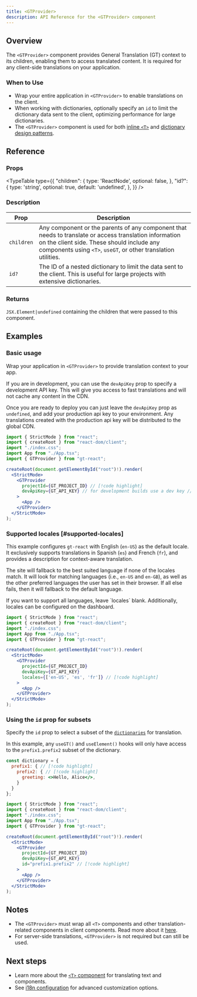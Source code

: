 ```yaml
---
title: <GTProvider>
description: API Reference for the <GTProvider> component
---
```


## Overview

The `<GTProvider>` component provides General Translation (GT) context to its children, enabling them to access translated content.
It is required for any client-side translations on your application.

### When to Use

- Wrap your entire application in `<GTProvider>` to enable translations on the client.
- When working with dictionaries, optionally specify an `id` to limit the dictionary data sent to the client, optimizing performance for large dictionaries.
- The `<GTProvider>` component is used for both [inline `<T>`](/docs/react/reference/t-reference) and [dictionary design patterns](/docs/react/reference/dictionaries/dictionaries).

## Reference

### Props

<TypeTable
  type={{
    "children": {
      type: 'ReactNode',
      optional: false,
    },
    "id?": {
      type: 'string',
      optional: true,
      default: 'undefined',
    },
  }}
/>

### Description

| Prop | Description |
|-----------|-------------|
| `children` | Any component or the parents of any component that needs to translate or access translation information on the client side. These should include any components using `<T>`, `useGT`, or other translation utilities. |
| `id?` | The ID of a nested dictionary to limit the data sent to the client. This is useful for large projects with extensive dictionaries. |

### Returns

`JSX.Element|undefined` containing the children that were passed to this component.

## Examples

### Basic usage

Wrap your application in `<GTProvider>` to provide translation context to your app.

If you are in development, you can use the `devApiKey` prop to specify a development API key.
This will give you access to fast translations and will not cache any content in the CDN.

Once you are ready to deploy you can just leave the `devApiKey` prop as `undefined`,
and add your production api key to your environment.
Any translations created with the production api key will be distributed to the global CDN.

```jsx title="layout.js" copy
import { StrictMode } from "react";
import { createRoot } from "react-dom/client";
import "./index.css";
import App from "./App.tsx";
import { GTProvider } from "gt-react";

createRoot(document.getElementById("root")!).render(
  <StrictMode>
    <GTProvider
      projectId={GT_PROJECT_ID} // [!code highlight]
      devApiKey={GT_API_KEY} // for development builds use a dev key // [!code highlight]
    >
      <App />
    </GTProvider>
  </StrictMode>
);
```


### Supported locales [#supported-locales]
This example configures `gt-react` with English (`en-US`) as the default locale.
It exclusively supports translations in Spanish (`es`) and French (`fr`), and provides a description for context-aware translation.

The site will fallback to the best suited language if none of the locales match.
It will look for matching languages (i.e., `en-US` and `en-GB`), as well as the other preferred languages the user has set in their browser.
If all else fails, then it will fallback to the default language.

<Callout>
    If you want to support all languages, leave `locales` blank.
    Additionally, locales can be configured on the dashboard.
</Callout>

```jsx title="main.jsx" copy
import { StrictMode } from "react";
import { createRoot } from "react-dom/client";
import "./index.css";
import App from "./App.tsx";
import { GTProvider } from "gt-react";

createRoot(document.getElementById("root")!).render(
  <StrictMode>
    <GTProvider
      projectId={GT_PROJECT_ID}
      devApiKey={GT_API_KEY}
      locales={['en-US', 'es', 'fr']} // [!code highlight]
    >
      <App />
    </GTProvider>
  </StrictMode>
);
```


### Using the `id` prop for subsets

Specify the `id` prop to select a subset of the [`dictionaries`](/docs/react/reference/dictionaries/dictionaries) for translation.

In this example, any `useGT()` and `useElement()` hooks will only have access to the `prefix1.prefix2` subset of the dictionary.
```jsx  title="dictionary.jsx" copy
const dictionary = {
  prefix1: { // [!code highlight]
    prefix2: { // [!code highlight]
      greeting: <>Hello, Alice</>,
    }
  }
};
```
```jsx title="main.jsx" copy
import { StrictMode } from "react";
import { createRoot } from "react-dom/client";
import "./index.css";
import App from "./App.tsx";
import { GTProvider } from "gt-react";

createRoot(document.getElementById("root")!).render(
  <StrictMode>
    <GTProvider
      projectId={GT_PROJECT_ID}
      devApiKey={GT_API_KEY}
      id="prefix1.prefix2" // [!code highlight]
    >
      <App />
    </GTProvider>
  </StrictMode>
);
```

## Notes
 * The `<GTProvider>` must wrap all `<T>` components and other translation-related components in client components. Read more about it [here](/docs/react/reference/t-reference#gtprovider).
 * For server-side translations, `<GTProvider>` is not required but can still be used.

## Next steps
 * Learn more about the [`<T>` component](/docs/react/reference/t-reference) for translating text and components.
 * See [i18n configuration](/docs/react/reference/i18n-configuration) for advanced customization options.